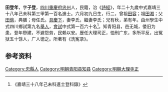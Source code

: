 {{明清人物信息框
| 姓名 = 田登年
| 原名 =
| 圖片名稱= 
| 圖片大小 =
| 圖片說明 = 
| 最高職務 =大理寺寺正
| 國家 = 大明 
| 爵位 =
| 籍貫 = [[四川|四川]][[重慶府|重慶府]][[忠州|忠州]]
| 族裔 = 
| 字號 = 字子登，號小泉
| 諡號 =
| 出生日期 = 六月初九日
| 出生地點 = 
| 逝世日期 = 卒年不詳 
| 逝世地點 =
| 墓葬 =
| 配偶 = 李氏李氏
| 親屬 = 曾祖[[田容|田容]]，祖[[田湘|田湘]]，父[[田億|田億]]，母任氏<br>（子）[[田一甲|田一甲]]（进士）
| 出身 =
* 嘉靖三十八年己未科同進士出身
| 經歷 =
| 著作 = 
}}
'''田登年'''{{BD|1531年||？年||}}，字'''子登'''，[[四川|四川]][[重慶府|重慶府]][[忠州|忠州]]人，民籍，治《[[詩經|詩經]]》，年二十九歲中式嘉靖三十八年己未科第三甲第一百名進士。六月初九日生，行二，曾祖[[田容|田容]]；祖[[田湘|田湘]]；父[[田億|田億]]，典膳；母任氏。[[具慶下|具慶下]]，妻李氏，繼妻李氏；兄有秋，弟有年。由州學生中式四川鄉試第九名[[舉人|舉人]]，[[會試|會試]]中式第一百六十名<ref>《嘉靖三十八年己未科進士登科錄》</ref>。知青阳县，邑无城，倭旧为患，登年剙建，不避怨劳，民赖以安。歴任大理司正，恤刑广东，多所平反，出冤狱五十馀人，广人徳之。所著有《洗寃录》。

== 参考资料 ==
{{reflist}}

{{嘉靖三十八年己未科殿试金榜}}

{{Authority control}}
{{DEFAULTSORT:}}
[[Category:忠縣人|Category:忠縣人]]
[[Category:明朝青阳县知县|Category:明朝青阳县知县]]
[[Category:明朝大理寺正|Category:明朝大理寺正]]


{{明朝人物小作品}}